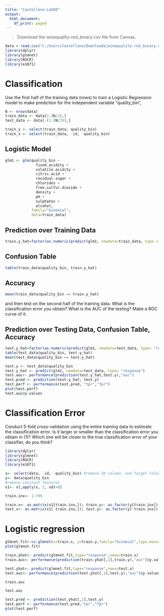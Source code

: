 ---
title: "Castellano-Lab08"
output:
  html_document:
    df_print: paged
---


> Download the winequality-red_binary.csv file from Canvas. 

```{r}
data = read.csv("C:/Users/Castellano/Downloads/winequality-red_binary.csv")
library(dplyr)
library(glmnet)
library(ROCR)
library(e1071)
```


# Classification
Use the first half of the training data (rows) to train a Logistic Regression model to make prediction for the independent variable “quality_bin”,

```{r}
N <- nrow(data)
train_data <- data[1:(N/2),]
test_data <- data[-(1:(N/2)),]

train_y <- select(train_data, quality_bin)
train_x <- select(train_data, -id, -quality_bin)

```

## Logistic Model
```{r}

glm1 <- glm(quality_bin ~ 
              fixed.acidity +
              volatile.acidity +
              citric.acid +
              residual.sugar +
              chlorides + 
              free.sulfur.dioxide +
              density + 
              pH +
              sulphates +
              alcohol, 
            family="binomial", 
            data=train_data)
```

## Prediction over Training Data

```{r}
train.y_hat=factor(as.numeric(predict(glm1, newdata=train_data, type = "response")>0.5))
```

## Confusion Table
```{r}
table(train_data$quality_bin, train.y_hat)

```

## Accuracy
```{r}
mean(train_data$quality_bin == train.y_hat)
```

and then test on the second half of the training data. What is the classification error you obtain? What is the AUC of the testing? Make a ROC curve of it.

## Prediction over Testing Data, Confusion Table, Accuracy
```{R}
test.y_hat=factor(as.numeric(predict(glm1, newdata=test_data, type= "response")>0.5))
table(test_data$quality_bin, test.y_hat)
mean(test_data$quality_bin == test.y_hat)

```
```{r}
test.y <- test_data$quality_bin
test.y_hat <- predict(glm1, newdata=test_data, type= "response")
test.auc<- performance(prediction(test.y_hat,test.y),"auc")
test.pred <- prediction(test.y_hat, test.y)
test.perf <- performance(test.pred, "tpr","fpr")
plot(test.perf)
test.auc@y.values
```



# Classification Error
Conduct 5-fold cross-validation using the entire training data to estimate the classification error. Is it larger or smaller than the classification error you obtain in (1)? Which one will be closer to the true classification error of your classifier, do you think?

```{r}
library(dplyr)
library(glmnet)
library(ROCR)
library(e1071)
```


```{r}
x<- select(data, -id, -quality_bin) #remove ID column, and Target Column
y<- data$quality_bin
#remove constant features
x1<- x[,apply(x, 2, sd)>0]

train.inx<- 1:799

train.x<- as.matrix(x1[train.inx,]); train.y<- as.factor(y[train.inx])
test.x<- as.matrix(x1[-train.inx,]); test.y<- as.factor(y[-train.inx])

```

# Logistic regression 


```{r}

glmnet.fit<-cv.glmnet(x=train.x, y=train.y,family="binomial",type.measure="auc",nfolds=5)
plot(glmnet.fit)

```


```{r}
train.yhat<- predict(glmnet.fit,type="response",newx=train.x)
train.auc<- performance(prediction(train.yhat[,1],train.y),"auc")@y.values[[1]]
```

```{r}
test.yhat<- predict(glmnet.fit,type="response",newx=test.x)
test.auc<- performance(prediction(test.yhat[,1],test.y),"auc")@y.values[[1]]
```

```{r}
train.auc

```

```{r}
test.auc
```

```{r}
test.pred <- prediction(test.yhat[,1],test.y)
test.perf <- performance(test.pred,"tpr","fpr")
plot(test.perf)
```


